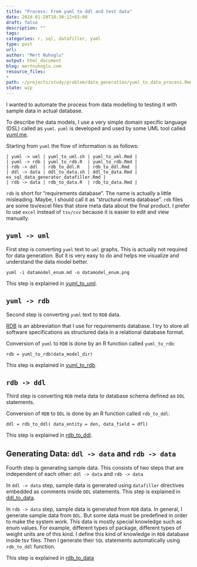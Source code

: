 ```yaml
---
title: "Process: From yuml to ddl and test data"
date: 2018-01-20T18:30:12+03:00 
draft: false
description: ""
tags:
categories: r, sql, datafiller, yuml
type: post
url:
author: "Mert Nuhoglu"
output: html_document
blog: mertnuhoglu.com
resource_files:
-
path: ~/projects/study/problem/data_generation/yuml_to_data_process.Rmd
state: wip
---
```


I wanted to automate the process from data modelling to testing it with sample data in actual database.

To describe the data models, I use a very simple domain specific language (DSL) called as `yuml`. `yuml` is developed and used by some UML tool called [yuml.me](http://yuml.me "yuml.me").

Starting from `yuml` the flow of information is as follows:

    | yuml -> uml | yuml_to_uml.sh | yuml_to_uml.Rmd |
    | yuml -> rdb | yuml_to_rdb.R  | yuml_to_rdb.Rmd |
    | rdb -> ddl  | rdb_to_ddl.R   | rdb_to_ddl.Rmd  |
    | ddl -> data | ddl_to_data.sh | ddl_to_data.Rmd | ex_sql_data_generator_datafiller.Rmd |
    | rdb -> data | rdb_to_data.R  | rdb_to_data.Rmd |

`rdb` is short for "requirements database". The name is actually a little misleading. Maybe, I should call it as "structural meta database". `rdb` files are some tsv/excel files that store meta data about the final product. I prefer to use `excel` instead of `tsv/csv` because it is easier to edit and view manually.

## `yuml -> uml` 

First step is converting `yuml` text to `uml` graphs. This is actually not required for data generation. But it is very easy to do and helps me visualize and understand the data model better.

    yuml -i datamodel_enum.md -o datamodel_enum.png

This step is explained in [yuml_to_uml](/tech/yuml_to_uml/). 

## `yuml -> rdb`

Second step is converting `yuml` text to `RDB` data. 

[RDB](/tech/what_is_rdb/) is an abbreviation that I use for requirements database. I try to store all software specifications as structured data in a relational database format.

Conversion of `yuml` to `RDB` is done by an R function called `yuml_to_rdb`:

    rdb = yuml_to_rdb(data_model_dir)

This step is explained in [yuml_to_rdb](/tech/yuml_to_rdb/). 

## `rdb -> ddl`

Third step is converting `RDB` meta data to database schema defined as `DDL` statements.

Conversion of `RDB` to `DDL` is done by an R function called `rdb_to_ddl`:

    ddl = rdb_to_ddl( data_entity = den, data_field = dfl)

This step is explained in [rdb_to_ddl](/tech/rdb_to_ddl/). 

## Generating Data: `ddl -> data` and `rdb -> data`

Fourth step is generating sample data. This consists of two steps that are independent of each other: `ddl -> data` and `rdb -> data` 

In  `ddl -> data` step, sample data is generated using `datafiller` directives embedded as comments inside `DDL` statements. This step is explained in [ddl_to_data](/tech/ddl_to_data/). 

In `rdb -> data` step, sample data is generated from `RDB` data. In general, I generate sample data from `DDL`. But some data must be predefined in order to make the system work. This data is mostly special knowledge such as enum values. For example, different types of package, different types of weight units are of this kind. I define this kind of knowledge in `RDB` database inside tsv files. Then I generate their `SQL` statements automatically using `rdb_to_ddl` function. 

This step is explained in [rdb_to_data](/tech/rdb_to_data/)


